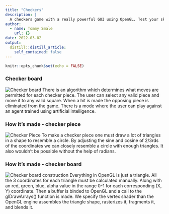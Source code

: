 ```yaml
---
title: "Checkers"
description: |
  A checkers game with a really powerful GUI using OpenGL. Test your skills against your friend or a bot trained using artificial intelligence and the C++ programming language. 
author:
  - name: Tommy Smale
    url: {}
date: 2022-03-02
output:
  distill::distill_article:
    self_contained: false
---
```



```r
knitr::opts_chunk$set(echo = FALSE)
```

### Checker board 
![Checker board](board_state.png)
There is an algorithm which determines what moves are permitted for each checker piece. The user can select any valid piece and move it to any valid square. When a hit is made the opposing piece is eliminated from the game. There is a mode where the user can play against an agent trained using artificial intelligence.  

### How it's made - checker piece 
![Checker Piece](checker.png)
To make a checker piece one must draw a lot of triangles in a shape to resemble a circle. By adjusting the sine and cosine of 2/3rds of the coordinates we can closely resemble a circle with enough triangles. It also wouldn't be possible without the help of radians.  

### How it's made - checker board
![Checker board construction](color_triangles.png)
Everything in OpenGL is just a triangle. All the 3 coordinates for each triangle must be calculated manually. Along with an red, green, blue, alpha value in the range 0-1 for each corresponding (X, Y) coordinate. Then a buffer is binded to OpenGL and a call to the glDrawArrays() function is made. We specify the vertex shader than the OpenGL engine assembles the triangle shape, rasterizes it, fragments it, and blends it. 




